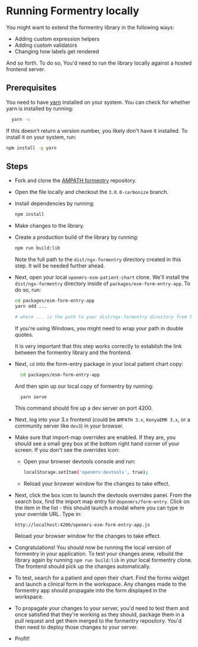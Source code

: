 
# Running Formentry locally

You might want to extend the formentry library in the following ways:

- Adding custom expression helpers
- Adding custom validators
- Changing how labels get rendered

And so forth. To do so, You'd need to run the library locally against a hosted frontend server.

## Prerequisites

You need to have [yarn](https://yarnpkg.com) installed on your system. You can check for whether yarn is installed by running:

```sh
  yarn -v
```

If this doesn't return a version number, you likely don't have it installed. To install it on your system, run:

```sh
npm install -g yarn
```

## Steps

- Fork and clone the [AMPATH formentry](https://github.com/ampath/ngx-openmrs-formentry) repository.
- Open the file locally and checkout the `3.0.0-carbonize` branch.
- Install dependencies by running:

  ```sh
  npm install
  ```

- Make changes to the library.

- Create a production build of the library by running:

  ```sh
  npm run build:lib
  ```

  Note the full path to the `dist/ngx-formentry` directory created in this step. It will be needed further ahead.

- Next, open your local `openmrs-esm-patient-chart` clone. We'll install the `dist/ngx-formentry` directory inside of `packages/esm-form-entry-app`. To do so, run:

  ```sh
  cd packages/esm-form-entry-app
  yarn add ...

  # where ... is the path to your dist/ngx-formentry directory from the previous step. It could look like: /Users/johndoe/code/ampath/ngx-openmrs-formentry/dist/ngx-formentry.
  ```

  <Callout emoji="ℹ️">
    If you're using Windows, you might need to wrap your path in double quotes.
  </Callout>

  It is very important that this step works correctly to establish the link between the formentry library and the frontend.

- Next, `cd` into the form-entry package in your local patient chart copy:

  ```sh
    cd packages/esm-form-entry-app
  ```

  And then spin up our local copy of formentry by running:

  ```sh
    yarn serve
  ```

  This command should fire up a dev server on port 4200.

- Next, log into your 3.x frontend (could be `AMPATH 3.x`, `KenyaEMR 3.x`, or a community server like `dev3`) in your browser.

- Make sure that import-map overrides are enabled. If they are, you should see a small grey box at the bottom right hand corner of your screen. If you don't see the overrides icon:

  - Open your browser devtools console and run:

    ```sh
    localStorage.setItem('openmrs:devtools', true);
    ```

  - Reload your browser window for the changes to take effect.

- Next, click the box icon to launch the devtools overrides panel. From the search box, find the import map entry for `@openmrs/form-entry`. Click on the item in the list - this should launch a modal where you can type in your override URL. Type in:

  ```
  http://localhost:4200/openmrs-esm-form-entry-app.js
  ```

  Reload your browser window for the changes to take effect.

- Congratulations! You should now be running the local version of formentry in your application. To test your changes anew, rebuild the library again by running `npm run build:lib` in your local formentry clone. The frontend should pick up the changes automatically.

- To test, search for a patient and open their chart. Find the forms widget and launch a clinical form in the workspace. Any changes made to the formentry app should propagate into the form displayed in the workspace.

- To propagate your changes to your server, you'd need to test them and once satisfied that they're working as they should, package them in a pull request and get them merged to the formentry repository. You'd then need to deploy those changes to your server.

- Profit!
